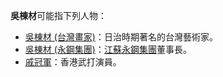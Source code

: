 '''吳棟材'''可能指下列人物：
*[[吳棟材_(台灣畫家)|吳棟材 (台灣畫家)]]：日治時期著名的台灣藝術家。
*[[吳棟材_(永鋼集團)|吳棟材 (永鋼集團)]]：[[江蘇永鋼集團|江蘇永鋼集團]]董事長。
*[[戚冠軍|戚冠軍]]：香港武打演員。

{{disambig|Cat=三字吳姓人名消歧義|dong}}